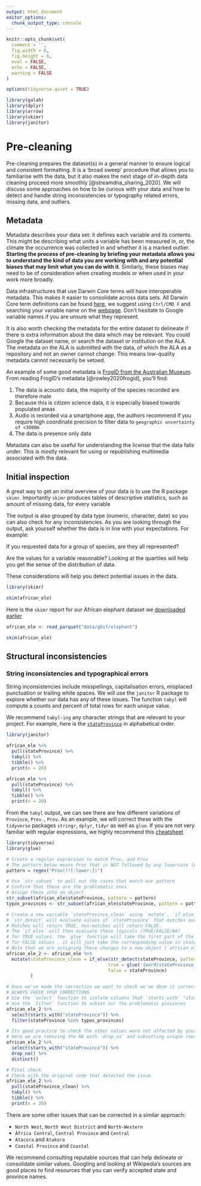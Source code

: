 ```yaml
---
output: html_document
editor_options: 
  chunk_output_type: console
---
```


```r

knitr::opts_chunk$set(
  comment = '', 
  fig.width = 6, 
  fig.height = 6,
  eval = FALSE,
  echo = FALSE,
  warning = FALSE
)

options(tidyverse.quiet = TRUE)

library(galah)
library(dplyr)
library(arrow)
library(skimr)
library(janitor)
```

# Pre-cleaning

Pre-cleaning prepares the dataset(s) in a general manner to ensure logical and consistent formatting. It is a 'broad sweep' procedure that allows you to familiarise with the data, but it also makes the next stage of in-depth data cleaning proceed more smoothly [@streamdna_sharing_2020]. We will discuss some approaches on how to be curious with your data and how to detect and handle string inconsistencies or typography related errors, missing data, and outliers.


## Metadata

Metadata describes your data set: it defines each variable and its contents. This might be describing what units a variable has been measured in, or, the climate the occurrence was collected in and whether it is a marked outlier. **Starting the process of pre-cleaning by briefing your metadata allows you to understand the kind of data you are working with and any potential biases that may limit what you can do with it**. Similarly, these biases may need to be of consideration when creating models or when used in your work more broadly. 

Data infrastructures that use Darwin Core terms will have interoperable metadata. This makes it easier to consolidate across data sets. All Darwin Core term definitions can be found [here](https://dwc.tdwg.org/terms/), we suggest using `Ctrl/CMD F` and searching your variable name on the [webpage](https://dwc.tdwg.org/terms/). Don't hesitate to Google variable names if you are unsure what they represent.

It is also worth checking the metadata for the entire dataset to delineate if there is extra information about the data which may be relevant. You could Google the dataset name, or search the dataset or institution on the ALA. The metadata on the ALA is submitted with the data, of which the ALA as a repository and not an owner cannot change. This means low-quality metadata cannot necessarily be vetoed. 

An example of some good metadata is [FrogID from the Australian Museum](https://collections.ala.org.au/public/show/dr14760). From reading FrogID's metadata [@rowley2020frogid], you'll find:

1.  The data is acoustic data, the majority of the species recorded are therefore male
2.  Because this is citizen science data, it is especially biased towards populated areas
3.  Audio is recorded via a smartphone app, the authors recommend if you require high coordinate precision to filter data to `geographic uncertainty of <3000m`
4.  The data is presence only data

Metadata can also be useful for understanding the license that the data falls under. This is mostly relevant for using or republishing multimedia associated with the data.

## Initial inspection

A great way to get an initial overview of your data is to use the R package `skimr`. Importantly `skimr` produces tables of descriptive statistics, such as amount of missing data, for every variable

The output is also grouped by data type (numeric, character, date) so you can also check for any inconsistencies. As you are looking through the output, ask yourself whether the data is in line with your expectations. For example:

If you requested data for a group of species, are they all represented? 

Are the values for a variable reasonable? Looking at the quartiles will help you get the sense of the distribution of data. 

These considerations will help you detect potential issues in the data.

```r
library(skimr)

skim(african_ele)
```

Here is the `skimr` report for our African elephant dataset we [downloaded earlier](download-data.qmd)

```r
african_ele <- read_parquet("data/gbif/elephant")

skim(african_ele)
```

## Structural inconsistencies

### String inconsistencies and typographical errors

String inconsistencies include misspellings, capitalisation errors, misplaced punctuation or trailing white spaces. We will use the `janitor` R package to explore whether our data has any of these issues. The function `tabyl` will compute a counts and percent of total rows for each unique value.

We recommend `tabyl-ing` any character strings that are relevant to your project. For example, here is the [`stateProvince`](https://dwc.tdwg.org/terms/#dwc:stateProvince) in alphabetical order.

```r
library(janitor)

african_ele %>%
  pull(stateProvince) %>% 
  tabyl() %>% 
  tibble() %>% 
  print(n = 20)
```

```r
african_ele %>%
  pull(stateProvince) %>% 
  tabyl() %>% 
  tibble() %>% 
  print(n = 20)
```

From the `tabyl` output, we can see there are few different variations of `Province`, `Prov.`, `Prov`. As an example, we will correct these with the `tidyverse` packages `stringr`, `dplyr`, `tidyr` as well as `glue`. If you are not very familiar with regular expressions, we highly recommend this [cheatsheet](https://evoldyn.gitlab.io/evomics-2018/ref-sheets/R_strings.pdf)

```r
library(tidyverse)
library(glue)

# Create a regular expression to match Prov. and Prov
# The pattern below means Prov that is NOT followed by any lowercase letters
pattern = regex("Prov(?![:lower:])")

# Use `str_subset` to pull out the cases that match our pattern
# Confirm that these are the problematic ones
# Assign these into an object
str_subset(african_ele$stateProvince, pattern = pattern)
typos_provinces <- str_subset(african_ele$stateProvince, pattern = pattern)

# Create a new variable `stateProvince_clean` using `mutate`, `if_else`, `str_detect` and `glue`
# `str_detect` will evaluate values of `stateProvince` that matches our pattern we defined earlier.
# Matches will return TRUE, non-matches will return FALSE. 
# The `if_else` will then evaluate these logicals (TRUE/FALSE/NA) 
# for TRUE values, the `glue` function will take the first part of the province name enclosed in and join it with word Province.
# for FALSE values , it will just take the corresponding value in stateProvince
# Note that we are assigning these changes to a new object (`african_ele_2`)
african_ele_2 <- african_ele %>% 
  mutate(stateProvince_clean = if_else(str_detect(stateProvince, pattern = pattern),
                                      true = glue('{word(stateProvince, sep = " P")} Province'),
                                      false = stateProvince)
         ) 

# Once we've made the correction we want to check we've done it correctly.
# ALWAYS CHECK YOUR CORRECTIONS
# Use the `select` function to isolate columns that `starts_with` "stateProvince"
# Use the `filter` function to subset our the problematic provinces 
african_ele_2 %>% 
  select(starts_with("stateProvince")) %>% 
  filter(stateProvince %in% typos_provinces)

# Its good practice to check the other values were not affected by your corrections
# Here we are removing the NA with `drop_na` and subsetting unique rows with `distinct`
african_ele_2 %>% 
  select(starts_with("stateProvince")) %>% 
  drop_na() %>% 
  distinct() 

# Final check
# Check with the original code that detected the issue
african_ele_2 %>%
  pull(stateProvince_clean) %>% 
  tabyl() %>% 
  tibble() %>% 
  print(n = 20)
```

There are some other issues that can be corrected in a similar approach:

-   `North West`, `North West District` and `North-Western`
-   `Àfrica Central`, `Central Province` and `Central`
-   `Atacora` and `Atakora`
-   `Coastal Province` and `Coastal`

We recommend consulting reputable sources that can help delineate or consolidate similar values. Googling and looking at Wikipedia's sources are good places to find resources that you can verify accepted state and province names.

